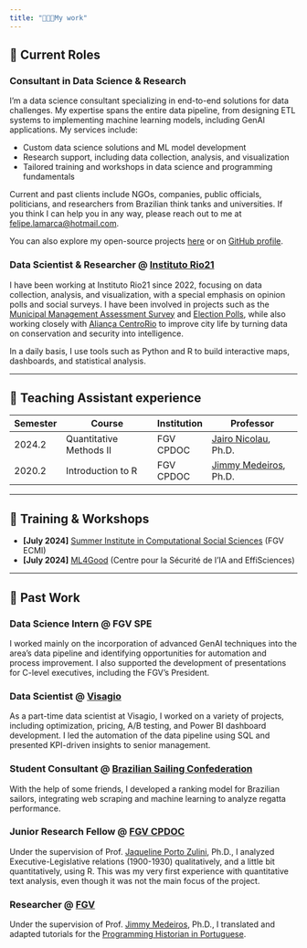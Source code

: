 ```yaml
---
title: "👨🏻‍💻My work"
---
```


## 💼 Current Roles

### Consultant in Data Science & Research

I'm a data science consultant specializing in end-to-end solutions for data challenges. My expertise spans the entire data pipeline, from designing ETL systems to implementing machine learning models, including GenAI applications.
My services include:

- Custom data science solutions and ML model development
- Research support, including data collection, analysis, and visualization
- Tailored training and workshops in data science and programming fundamentals

Current and past clients include NGOs, companies, public officials, politicians, and researchers from Brazilian think tanks and universities. If you think I can help you in any way, please reach out to me at [felipe.lamarca@hotmail.com](mailto:felipe.lamarca@hotmail.com).

You can also explore my open-source projects [here](../projects/projects.qmd) or on [GitHub profile](https://github.com/felipelmc).

### Data Scientist & Researcher @ [Instituto Rio21](https://rio21.org/)

I have been working at Instituto Rio21 since 2022, focusing on data collection, analysis, and visualization, with a special emphasis on opinion polls and social surveys. I have been involved in projects such as the [Municipal Management Assessment Survey](https://drive.google.com/file/d/1nUVQnHgi2kvHHau5rcxC-5DzTkeuOk75/view?usp=sharing) and [Election Polls](https://drive.google.com/file/d/1Q1y1tIzLF4i6bh9W0K6SvRm_XvSt4ISr/view?usp=sharing), while also working closely with [Aliança CentroRio](https://alianca-cidade.org/) to improve city life by turning data on conservation and security into intelligence.

In a daily basis, I use tools such as Python and R to build interactive maps, dashboards, and statistical analysis.

---

## 🏫 Teaching Assistant experience

| Semester | Course                                      | Institution      | Professor                                    |
|----------|--------------------------------------------|------------------|----------------------------------------------|
| 2024.2   | Quantitative Methods II                    | FGV CPDOC        | [Jairo Nicolau](https://cpdoc.fgv.br/equipe/jaironicolau), Ph.D. |
| 2020.2   | Introduction to R                          | FGV CPDOC        | [Jimmy Medeiros](https://cpdoc.fgv.br/equipe/JimmyMedeiros), Ph.D. |

---

## 📜 Training & Workshops

- **[July 2024]** [Summer Institute in Computational Social Sciences](https://sicss.io/2024/fgv-ecmi-brazil/) (FGV ECMI)
- **[July 2024]** [ML4Good](https://www.ml4good.org/) (Centre pour la Sécurité de l'IA and EffiSciences)

---

## 📁 Past Work

### Data Science Intern @ FGV SPE

I worked mainly on the incorporation of advanced GenAI techniques into the area's data pipeline and identifying opportunities for automation and process improvement. I also supported the development of presentations for C-level executives, including the FGV's President.

### Data Scientist @ [Visagio](https://visagio.com/en/home/)

As a part-time data scientist at Visagio, I worked on a variety of projects, including optimization, pricing, A/B testing, and Power BI dashboard development. I led the automation of the data pipeline using SQL and presented KPI-driven insights to senior management.

### Student Consultant @ [Brazilian Sailing Confederation](https://www.cbvela.org.br/)
With the help of some friends, I developed a ranking model for Brazilian sailors, integrating web scraping and machine learning to analyze regatta performance. 

### Junior Research Fellow @ [FGV CPDOC](https://cpdoc.fgv.br/en)
Under the supervision of Prof. [Jaqueline Porto Zulini](https://cpdoc.fgv.br/equipe/jaquelinezulini), Ph.D., I analyzed Executive-Legislative relations (1900-1930) qualitatively, and a little bit quantitatively, using R. This was my very first experience with quantitative text analysis, even though it was not the main focus of the project.

### Researcher @ [FGV](https://portal.fgv.br/en)
Under the supervision of Prof. [Jimmy Medeiros](https://cpdoc.fgv.br/equipe/JimmyMedeiros), Ph.D., I translated and adapted tutorials for the [Programming Historian in Portuguese](https://programminghistorian.org/pt/).